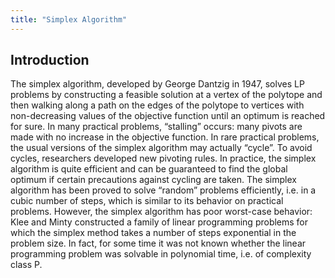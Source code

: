```yaml
---
title: "Simplex Algorithm"
---
```


## Introduction

The simplex algorithm, developed by George Dantzig in 1947, solves LP problems by constructing a feasible solution at a vertex of the polytope and then walking along a path on the edges of the polytope to vertices with non-decreasing values of the objective function until an optimum is reached for sure. In many practical problems, "stalling" occurs: many pivots are made with no increase in the objective function. In rare practical problems, the usual versions of the simplex algorithm may actually "cycle". To avoid cycles, researchers developed new pivoting rules. In practice, the simplex algorithm is quite efficient and can be guaranteed to find the global optimum if certain precautions against cycling are taken. The simplex algorithm has been proved to solve "random" problems efficiently, i.e. in a cubic number of steps, which is similar to its behavior on practical problems. However, the simplex algorithm has poor worst-case behavior: Klee and Minty constructed a family of linear programming problems for which the simplex method takes a number of steps exponential in the problem size. In fact, for some time it was not known whether the linear programming problem was solvable in polynomial time, i.e. of complexity class P.
